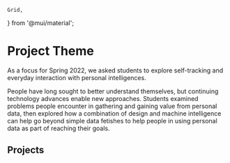     Grid,
} from '@mui/material';



# Project Theme

As a focus for Spring 2022,
we asked students to explore self-tracking and everyday interaction with personal intelligences.

People have long sought to better understand themselves, but continuing technology advances enable new approaches.
Students examined problems people encounter in gathering and gaining value from personal data,
then explored how a combination of design and machine intelligence
can help go beyond simple data fetishes to help people in using personal data as part of reaching their goals.

## Projects

<Grid container spacing={4}>

<Grid item>
<ProjectCard name="Bloom" logo={pathLogoBloom} path="bloom" />
</Grid>

<Grid item>
<ProjectCard name="Buzzed" logo={pathLogoBuzzed} path="buzzed" />
</Grid>

<Grid item>
<ProjectCard name="Clark" logo={pathLogoClark} path="clark" />
</Grid>

<Grid item>
<ProjectCard name="Closr" logo={pathLogoClosr} path="closr" />
</Grid>

<Grid item>
<ProjectCard name="Cupanion" logo={pathLogoCupanion} path="cupanion" />
</Grid>

<Grid item>
<ProjectCard name="Dispurrse" logo={pathLogoDispurrse} path="dispurrse" />
</Grid>

<Grid item>
<ProjectCard name="EasyList" logo={pathLogoEasyList} path="easylist" />
</Grid>

<Grid item>
<ProjectCard name="FoClass" logo={pathLogoFoClass} path="foclass" />
</Grid>

<Grid item>
<ProjectCard name="Quik" logo={pathLogoQuik} path="quik" />
</Grid>

<Grid item>
<ProjectCard name="Reci" logo={pathLogoReci} path="reci" />
</Grid>

<Grid item>
<ProjectCard name="RecoverTogether" logo={pathLogoRecoverTogether} path="recovertogether" />
</Grid>

<Grid item>
<ProjectCard name="SousChef" logo={pathLogoSousChef} path="souschef" />
</Grid>

<Grid item>
<ProjectCard name="Sprout" logo={pathLogoSprout} path="sprout" />
</Grid>

<Grid item>
<ProjectCard name="StackBased" logo={pathLogoStackBased} path="stackbased" />
</Grid>

<Grid item>
<ProjectCard name="Waste Wizard" logo={pathLogoWasteWizard} path="wastewizard" />
</Grid>

</Grid>
